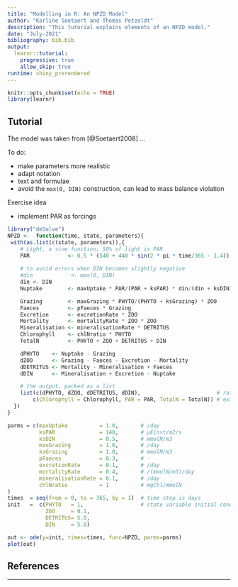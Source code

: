 ```yaml
---
title: "Modelling in R: An NPZD Model"
author: "Karline Soetaert and Thomas Petzoldt"
description: "This tutorial explains elements of an NPZD model."
date: "July-2021"
bibliography: bib.bib
output: 
  learnr::tutorial:
    progressive: true
    allow_skip: true
runtime: shiny_prerendered
---
```


```r
knitr::opts_chunk$set(echo = TRUE)
library(learnr)
```

## Tutorial

The model was taken from [@Soetaert2008] ...

To do: 

- make parameters more realistic
- adapt notation
- text and formulae
- avoid the `max(0, DIN)` construction, can lead to mass balance violation


Exercise idea

- implement PAR as forcings

```r
library("deSolve")
NPZD <-  function(time, state, parameters){
 with(as.list(c(state, parameters)),{
    # Light, a sine function; 50% of light is PAR
    PAR            <- 0.5 * (540 + 440 * sin(2 * pi * time/365 - 1.4))
    
    # to avoid errors when DIN becomes slightly negative
    #din            <- max(0, DIN)  
    din <- DIN
    Nuptake        <- maxUptake * PAR/(PAR + ksPAR) * din/(din + ksDIN) * PHYTO

    Grazing        <- maxGrazing * PHYTO/(PHYTO + ksGrazing) * ZOO
    Faeces         <- pFaeces * Grazing
    Excretion      <- excretionRate * ZOO
    Mortality      <- mortalityRate * ZOO * ZOO
    Mineralisation <- mineralisationRate * DETRITUS
    Chlorophyll    <- chlNratio * PHYTO
    TotalN         <- PHYTO + ZOO + DETRITUS + DIN

    dPHYTO    <- Nuptake - Grazing
    dZOO      <- Grazing - Faeces - Excretion - Mortality
    dDETRITUS <- Mortality - Mineralisation + Faeces
    dDIN      <- Mineralisation + Excretion - Nuptake

    # the output, packed as a list
    list(c(dPHYTO, dZOO, dDETRITUS, dDIN),                        # rate of change
        c(Chlorophyll = Chlorophyll, PAR = PAR, TotalN = TotalN)) # extra outputs
  })
}

parms = c(maxUptake          = 1.0,       # /day
          ksPAR              = 140,       # µEinst/m2/s
          ksDIN              = 0.5,       # mmolN/m3
          maxGrazing         = 1.0,       # /day
          ksGrazing          = 1.0,       # mmolN/m3
          pFaeces            = 0.3,       # -
          excretionRate      = 0.1,       # /day
          mortalityRate      = 0.4,       # /(mmolN/m3)/day
          mineralisationRate = 0.1,       # /day
          chlNratio          = 1          # mgChl/mmolN
)
times  = seq(from = 0, to = 365, by = 1)  # time step is days
init   =  c(PHYTO   = 1,                  # state variable initial conditions, units mmolN/m3
            ZOO     = 0.1,
            DETRITUS= 5.0,
            DIN     = 5.0)
```

```r
out <- ode(y=init, times=times, func=NPZD, parms=parms)
plot(out)
```

## References

<div id="refs"></div>

----
